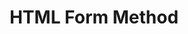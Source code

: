 ---
id: "web_hard_mc_020"
questionType: "MULTIPLE_CHOICE"
title: "HTML Form Method"
description: "Which method sends form data in the URL?"
difficulty: "HARD"
category: "Web Development"
options:
  - "POST"
  - "GET"
  - "PUT"
  - "DELETE"
correctAnswer: 1
---